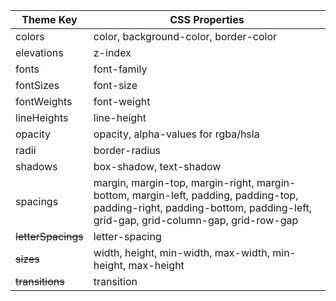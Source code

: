 
| Theme Key          | CSS Properties                                                                                                                                                           |
| ------------------ | ------------------------------------------------------------------------------------------------------------------------------------------------------------------------ |
| colors             | color, background-color, border-color                                                                                                                                    |
| elevations         | z-index                                                                                                                                                                  |
| fonts              | font-family                                                                                                                                                              |
| fontSizes          | font-size                                                                                                                                                                |
| fontWeights        | font-weight                                                                                                                                                              |
| lineHeights        | line-height                                                                                                                                                              |
| opacity            | opacity, alpha-values for rgba/hsla                                                                                                                                      |
| radii              | border-radius                                                                                                                                                            |
| shadows            | box-shadow, text-shadow                                                                                                                                                  |
| spacings           | margin, margin-top, margin-right, margin-bottom, margin-left, padding, padding-top, padding-right, padding-bottom, padding-left, grid-gap, grid-column-gap, grid-row-gap |
| ~~letterSpacings~~ | letter-spacing                                                                                                                                                           |
| ~~sizes~~          | width, height, min-width, max-width, min-height, max-height                                                                                                              |
| ~~transitions~~    | transition                                                                                                                                                               |
